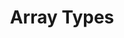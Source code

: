 ---
id: "ts_tf_easy_008"
questionType: "TRUE_FALSE"
title: "Array Types"
statement: "You can define an array of numbers using number[]."
difficulty: "EASY"
category: "Type Script"
correctAnswer: true
explanation: "number[] is a valid syntax for an array of numbers."
---
